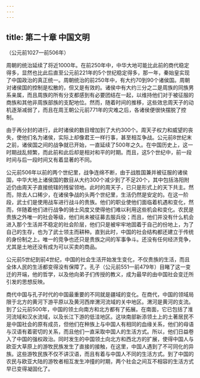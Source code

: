 ```yaml
---
---
---
```

title: 第二十章 中国文明
---




（公元前1027—前506年）

周朝的统治延续了将近1000年。在前250年中，中华大地可能比此前的商代稳定得多，显然也比此后直至公元前221年的5个世纪稳定得多，那一年，秦始皇实现了中国政治的真正统一。周朝统治的前250年中，有大约70到90个诸侯国。周朝对诸侯国的控制是松散的，但又是有效的。诸侯中有大约三分之二是周族的同族男系亲属，而且周族的所有分支都感到有必要团结在一起，以维持他们对于被征服的商族和其他非周族部族的支配地位。然而，随着时间的推移，这些效忠周天子的动机逐渐减弱了，而且在周王朝公元前771年的灾难之后，各诸侯便很快摆脱了控制。

由于再分封的进行，此时诸侯的数目增加到了大约300个。周天子权力和威望的丧失，使他们名为诸侯，实际上却像君王一样行事，甚至相互争战。公元前8世纪末之前，诸侯国之间的战争就已开始，一直延续了500年之久。在中国历史上，这一时期战乱频繁，而此前和此后却是相对和平的时期。而且，这5个世纪中，前一段时间与后一段时间又有着显著的不同。

公元前506年以前的两个世纪里，战争连绵不断，由于战胜国兼并被征服的诸侯国，中华大地上诸侯国的数目从大约300个减少到了不足20个，其中包括洛阳附近仍由周天子直接统辖的残留领地。此时的周天子，已只是形式上的天下共主。然而，除去人口稀少，在诸侯争战的头两个世纪里，生活仍然是安定的。在这一阶段，武士们是使用战车进行战斗的贵族。他们的职业使他们面临着机遇和变化，然而，伴随着他们进行战争的骑士风度又使得他们难以利用这些机会和变化。农民是贵族之外唯一的社会等级，他们尚未被征募去服兵役；而且，他们并没有什么机会进入那个生活并不稳定的社会阶层，他们只是被牢牢地固着于自己的份地上，为了自己的生存，也为了武士领主而耕种。直到此时，中国的社会结构都还建立于传统的身份制之上。唯一的竞争也还只是贵族之间的军事争斗。还没有任何经济竞争，尤其是土地还没有成为可以买卖的商品。

公元前5世纪到前4世纪，中国的社会生活开始发生变化，不仅贵族的生活，而且全体人民的生活都变得没有保障了。孔子（公元前551—前479年）目睹了这一变迁的开端，他的哲学，以及他向弟子们传授的教义，成为最早的由中国社会变迁所引发的思想反映。

商代中国与孔子时代的中国最重要的不同就是疆域的变化。在商代，中国的领域局限于北方的黄河下游平原以及黄河西岸渭河流域的关中地区。渭河是黄河的支流。到了公元前500年，中国的领土向南方和北方都有了拓展。在南面，它已包括了淮河流域和汉水流域，以及长江下游的低洼地区。这块南部新添领土上的土著居民不是中国社会的原有成员，但他们在种族上与中国人有相同的血缘关系，他们的母语与汉语有着密切的关系，而且他们一直采取中国人的生活方式。所以，他们日益卷入了中国的强权政治。同时发生的中国领土向北方和西北方的扩展，使得中国人与欧亚大草原上的游牧民族发生了直接的接触，在这里，中国人遇到了不可同化的异族。这些游牧民族不仅不讲汉语，而且有着与中国人不同的生活方式。到了中国的农民与欧亚大陆的游牧者相互发生冲撞的时期，两个社会之间互不相容的生活方式早已变得凝固化了。
